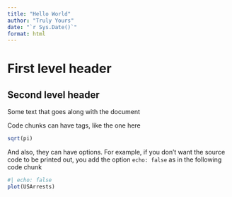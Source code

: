 ```yaml
---
title: "Hello World"
author: "Truly Yours"
date: "`r Sys.Date()`"
format: html
---
```


# First level header

## Second level header

Some text that goes along with the document

Code chunks can have tags, like the one here

```r
sqrt(pi)
```

And also, they can have options. For example, if you don't want the source code
to be printed out, you add the option `echo: false` as in the following code
chunk

```r
#| echo: false
plot(USArrests)
```





